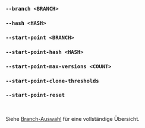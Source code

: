 ### `--branch <BRANCH>`
### `--hash <HASH>`
### `--start-point <BRANCH>`
### `--start-point-hash <HASH>`
### `--start-point-max-versions <COUNT>`
### `--start-point-clone-thresholds`
### `--start-point-reset`

<br />

Siehe [Branch-Auswahl](/de/docs/explanation/branch-selection/) für eine vollständige Übersicht.